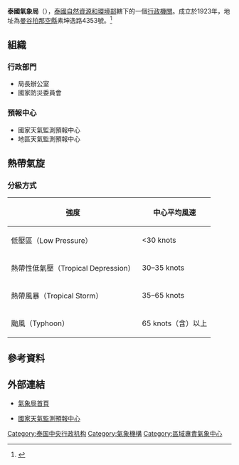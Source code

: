 {{expand|time=2015-08-07T11:01:30+00:00}}
{{Infobox Government agency
|agency_name   = 泰國氣象局
|nativename    = Thai Meteorological Department
|nativename_a  = กรมอุตุนิยมวิทย
|logo          = 
|formed        = 1923年<ref>{{cite web|url=http://www.tmd.go.th/en/aboutus/history.php|title=TMD History|author=TMD|accessdate=2015-08-07|archive-date=2015-08-11|archive-url=https://web.archive.org/web/20150811215152/http://www.tmd.go.th/en/aboutus/history.php|dead-url=no}}</ref>
|jurisdiction  = {{THA}}
|headquarters  = [[曼谷|曼谷]][[拍那空縣|拍那空縣]]
}}
'''泰國氣象局'''（{{lang-th|'''กรมอุตุนิยมวิทย'''}}），[[泰國|泰國]][[自然資源和環境部|自然資源和環境部]]轄下的一個[[行政機關|行政機關]]。成立於1923年，地址為[[曼谷|曼谷]][[拍那空縣|拍那空縣]]素坤逸路4353號。<ref>{{cite web|url=http://www.tmd.go.th/en/aboutus/location.php|title=TMD Address|author=TMD|accessdate=2015-08-07|archive-date=2015-08-11|archive-url=https://web.archive.org/web/20150811215157/http://www.tmd.go.th/en/aboutus/location.php|dead-url=no}}</ref>

==組織==
===行政部門===
*局長辦公室
*國家防災委員會
===預報中心===
*國家天氣監測預報中心
*地區天氣監測預報中心
==熱帶氣旋==
=== 分級方式 ===
{| class="wikitable" style="text-align: center;width:450px"
|-
! 強度 !! 中心平均風速
|-
| 低壓區（Low Pressure） || <30 knots
|-
| 熱帶性低氣壓（Tropical Depression） || 30–35 knots
|-
| 熱帶風暴（Tropical Storm） || 35–65 knots
|-
| 颱風（Typhoon） || 65 knots（含）以上
|}

==參考資料==
{{reflist|2}}

==外部連結==
*{{th}}[http://www.tmd.go.th/ 氣象局首頁] {{Wayback|url=http://www.tmd.go.th/ |date=20150806060755 }}
*{{th}}[http://www.metalarm.tmd.go.th/ 國家天氣監測預報中心] {{Wayback|url=http://www.metalarm.tmd.go.th/ |date=20150711012940 }}
{{泰国中央行政机构}}
{{各地官方氣象機構}}
{{熱帶氣旋級別}}
[[Category:泰国中央行政机构|Category:泰国中央行政机构]]
[[Category:氣象機構|Category:氣象機構]]
[[Category:區域專責氣象中心|Category:區域專責氣象中心]]